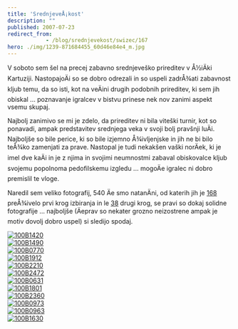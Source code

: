 ```yaml
---
title: 'SrednjeveÅ¡kost'
description: ""
published: 2007-07-23
redirect_from: 
            - /blog/srednjevekost/swizec/167
hero: ./img/1239-871684455_60d46e84e4_m.jpg
---
```


V soboto sem šel na precej zabavno srednjeveško prireditev v Å½iÄki Kartuziji. NastopajoÄi so se dobro odrezali in so uspeli zadrÅ¾ati zabavnost kljub temu, da so isti, kot na veÄini drugih podobnih prireditev, ki sem jih obiskal ... poznavanje igralcev v bistvu prinese nek nov zanimi aspekt vsemu skupaj.

Najbolj zanimivo se mi je zdelo, da prireditev ni bila viteški turnir, kot so ponavadi, ampak predstavitev srednjega veka v svoji bolj pravšnji luÄi. Najboljše so bile perice, ki so bile izjemno Å¾ivljenjske in jih ne bi bilo teÅ¾ko zamenjati za prave. Nastopal je tudi nekakšen vaški norÄek, ki je imel dve kaÄi in je z njima in svojimi neumnostmi zabaval obiskovalce kljub svojemu popolnoma pedofilskemu izgledu ... mogoÄe igralec ni dobro premislil te vloge.

Naredil sem veliko fotografij, 540 Äe smo natanÄni, od katerih jih je [168](http://picasaweb.google.com/swizec/OgnjenaKartuzija) preÅ¾ivelo prvi krog izbiranja in le [38](http://picasaweb.google.com/swizec/OgnjenaKartuzija) drugi krog, se pravi so dokaj solidne fotografije ... najboljše (Äeprav so nekater grozno neizostrene ampak je motiv dovolj dobro uspel) si sledijo spodaj.

[![100B1420](./img/1239-871684455_60d46e84e4_m.jpg)](http://www.flickr.com/photos/swiz/871684455/ "Photo Sharing")  
[![100B1490](./img/1289-872536922_ad1cb11c53_m.jpg)](http://www.flickr.com/photos/swiz/872536922/ "Photo Sharing")  
[![100B0770](./img/1330-872528270_ddab45935f_m.jpg)](http://www.flickr.com/photos/swiz/872528270/ "Photo Sharing")  
[![100B1912](./img/1420-872542428_35219e8284_m.jpg)](http://www.flickr.com/photos/swiz/872542428/ "Photo Sharing")  
[![100B2210](./img/1278-872546930_72fe8e3162_m.jpg)](http://www.flickr.com/photos/swiz/872546930/ "Photo Sharing")  
[![100B2472](./img/1438-871698261_986cd898ff_m.jpg)](http://www.flickr.com/photos/swiz/871698261/ "Photo Sharing")  
[![100B0631](./img/1163-871676069_4b0d183a16_m.jpg)](http://www.flickr.com/photos/swiz/871676069/ "Photo Sharing")  
[![100B1801](./img/1008-872540962_5aa82d73fb_m.jpg)](http://www.flickr.com/photos/swiz/872540962/ "Photo Sharing")  
[![100B2360](./img/1127-871697027_2e2e4db254_m.jpg)](http://www.flickr.com/photos/swiz/871697027/ "Photo Sharing")  
[![100B0973](./img/1071-872531406_1e225b0f2a_m.jpg)](http://www.flickr.com/photos/swiz/872531406/ "Photo Sharing")  
[![100B0963](./img/1383-871680047_4598faeb46_m.jpg)](http://www.flickr.com/photos/swiz/871680047/ "Photo Sharing")  
[![100B1630](./img/1339-872539552_9c1f86907a_m.jpg)](http://www.flickr.com/photos/swiz/872539552/ "Photo Sharing")
